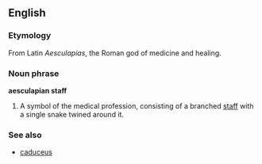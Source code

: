==English==

===Etymology===
From Latin  ''Aesculapias'', the Roman god of medicine and healing.

===Noun phrase===
'''aesculapian staff'''

# {{medicine}} A symbol of the medical profession, consisting of a branched [[staff]] with a single snake twined around it.

===See also===
*[[caduceus]]